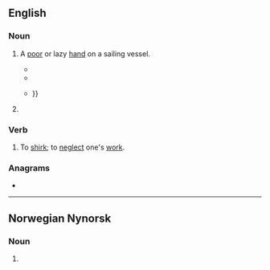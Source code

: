 {{also|søger}}
==English==

===Noun===
{{en-noun}}

# {{lb|en|dated}} A [[poor]] or lazy [[hand]] on a sailing vessel.
#* {{quote-book|1834|[[w:Richard Henry Dana, Jr.|Richard Henry Dana]]|Two Years Before the Mast
|passage=The captain called him a "'''soger'''," and promised to "ride him down as he would the main tack;" and when officers are once determined to "ride a man down," it is a gone case with him.}}
#* {{quote-book|a. 1900|chapter=Hanging Johnny|title=Windjammers: Songs of the Great Lakes Sailors|editors=Ivan Walton et al.|url=http://books.google.com/books?id=-zLoMBM7EHwC|page=66|year_published=2002
|passage=I'd hang a lazy '''soger''' / The same as any other.}}
#* {{quote-book|1902|Louis Becke|The Jalasco Brig|url=http://books.google.com/books?id=U94NAAAAYAAJ|page=82
|passage=Come aft, you lazy '''soger''', an' see what de captain has to say 'bout dis," cried Worcester, pushing the man, who still grasped his knife, before him {{...}}}}<!-- no preview available, but a scanno seems unlikely -->
# {{lb|en|chiefly|Scotland}} {{eye dialect of|soldier|lang=en}}

===Verb===
{{en-verb}}

# {{lb|en|dated}} To [[shirk]]; to [[neglect]] one's [[work]].

===Anagrams===
* {{anagrams|en|Geros|Grose|Regos|goers|gores|gorse|ogres|regos}}

----

==Norwegian Nynorsk==

===Noun===
{{head|nn|noun form|g=f}}

# {{inflection of|soge||indef|p|lang=nn}}